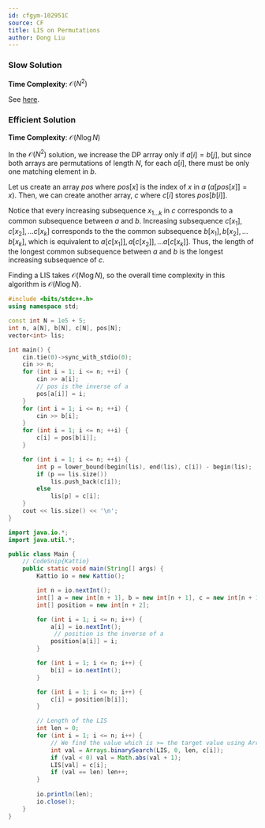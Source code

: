 ```yaml
---
id: cfgym-102951C
source: CF
title: LIS on Permutations
author: Dong Liu
---
```


### Slow Solution

**Time Complexity**: $\mathcal O(N^2)$

See [here](/gold/paths-grids#solution---longest-common-subsequence).

### Efficient Solution

**Time Complexity**: $\mathcal O(N\log N)$

In the $\mathcal O(N^2)$ solution, we increase the DP arrray only if
$a[i] = b[j]$, but since both arrays are permutations of length $N$, for each
$a[i]$, there must be only one matching element in $b$.

Let us create an array $pos$ where $pos[x]$ is the index of $x$ in $a$
($a[pos[x]] = x$). Then, we can create another array, $c$ where $c[i]$ stores
$pos[b[i]]$.

Notice that every increasing subsequence $x_{1 \dots k}$ in $c$ corresponds to a
common subsequence between $a$ and $b$. Increasing subsequence
$c[x_1], c[x_2], \dots c[x_k]$ corresponds to the the common subsequence
$b[x_1], b[x_2], \dots b[x_k]$, which is equivalent to
$a[c[x_1]], a[c[x_2]], \dots a[c[x_k]]$. Thus, the length of the longest common
subsequence between $a$ and $b$ is the longest increasing subsequence of $c$.

Finding a LIS takes $\mathcal O(N\log N)$, so the overall time complexity in
this algorithm is $\mathcal O(N\log N)$.

<LanguageSection>

<CPPSection>

```cpp
#include <bits/stdc++.h>
using namespace std;

const int N = 1e5 + 5;
int n, a[N], b[N], c[N], pos[N];
vector<int> lis;

int main() {
	cin.tie(0)->sync_with_stdio(0);
	cin >> n;
	for (int i = 1; i <= n; ++i) {
		cin >> a[i];
		// pos is the inverse of a
		pos[a[i]] = i;
	}
	for (int i = 1; i <= n; ++i) {
		cin >> b[i];
	}
	for (int i = 1; i <= n; ++i) {
		c[i] = pos[b[i]];
	}

	for (int i = 1; i <= n; ++i) {
		int p = lower_bound(begin(lis), end(lis), c[i]) - begin(lis);
		if (p == lis.size())
			lis.push_back(c[i]);
		else
			lis[p] = c[i];
	}
	cout << lis.size() << '\n';
}
```

</CPPSection>

<JavaSection>
	
``` java
import java.io.*;
import java.util.*;

public class Main {
	// CodeSnip{Kattio}
	public static void main(String[] args) {
		Kattio io = new Kattio();

		int n = io.nextInt();		
		int[] a = new int[n + 1], b = new int[n + 1], c = new int[n + 1], LIS = new int[n + 1];
		int[] position = new int[n + 2];

		for (int i = 1; i <= n; i++) {
			a[i] = io.nextInt();
			 // position is the inverse of a
			position[a[i]] = i;
		}

		for (int i = 1; i <= n; i++) {
			b[i] = io.nextInt();
		}

		for (int i = 1; i <= n; i++) {
			c[i] = position[b[i]];
		}

		// Length of the LIS
		int len = 0; 
		for (int i = 1; i <= n; i++) {
			// We find the value which is >= the target value using Arrays.binarySearch.
			int val = Arrays.binarySearch(LIS, 0, len, c[i]); 
			if (val < 0) val = Math.abs(val + 1);
			LIS[val] = c[i];
			if (val == len) len++;
		}
		
		io.println(len);
		io.close();
	}
}	
```	
				 
</JavaSection>

</LanguageSection>
